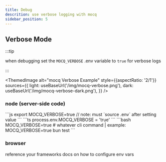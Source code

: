 ```yaml
---
title: Debug
descrition: use verbose logging with mocq
sidebar_position: 5
---
```


## Verbose Mode

:::tip

when debugging set the `MOCQ_VERBOSE` .env variable to `true` for verbose logs

:::


<ThemedImage
  alt="mocq Verbose Example"
  style={{aspectRatio: '2/1'}}
  sources={{
    light: useBaseUrl('/img/mocq-verbose.png'),
    dark: useBaseUrl('/img/mocq-verbose-dark.png'),
  }}
/>

### node (server-side code)


<Tabs>
  <TabItem value="env" label=".env file" default>
    ```js
    export MOCQ_VERBOSE=true // note: must `source .env` after setting value
    ```
  </TabItem>
  <TabItem value="code" label="inline code">
    ```ts
    process.env.MOCQ_VERBOSE = 'true'
    ```
  </TabItem>
  <TabItem value="cli" label="inline cli">
    ```bash
    MOCQ_VERBOSE=true # whatever cli command | example: MOCQ_VERBOSE=true bun test
    ```
  </TabItem>
</Tabs>

### browser

reference your frameworks docs on how to configure env vars